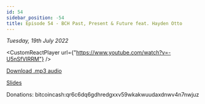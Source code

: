 ```yaml
---
id: 54
sidebar_position: -54
title: Episode 54 - BCH Past, Present & Future feat. Hayden Otto
---
```



_Tuesday, 19th July 2022_

<CustomReactPlayer
  url={"https://www.youtube.com/watch?v=-U5nSfVIRRM"} />

[Download .mp3 audio](https://drive.google.com/file/d/1Vf6eaYgurjbgzaMkK6HRoHOQ9JrOtpc_/view?usp=sharing)

[Slides](https://docs.google.com/presentation/d/14QLfifMoOTaXKLNOPdiXVedq7Rq29PrVE81bmJd_ojo/edit?usp=sharing)

Donations: bitcoincash:qr6c6dq6gdhredgxxv59wkakwuudaxdnwv4n7nwjuz
